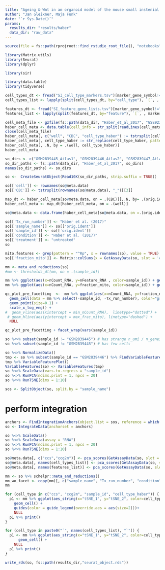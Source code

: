 ```yaml
---
title: "Ageing & Wnt in an organoid model of the mouse small instenial stem cell niche - integration"
author: "Jan Gleixner, Maja Funk"
date: "`r Sys.Date()`"
params:
  results_dir: "results/haber"
  data_dir: "raw_data"
---
```


```r
source(file = fs::path(rprojroot::find_rstudio_root_file(), "notebooks", "setup_chunk.R")) # for RStudio
```

``` r
library(Matrix.utils)
library(Seurat)
library(dplyr)

library(sir)

library(data.table)
library(tidyverse)

```

```r
cell_types_dt <- fread("SI_cell_type_markers.tsv")[marker_gene_symbol!=""]
cell_types_list <- lapply(split(cell_types_dt, by="cell_type"), `[`, , marker_gene_symbol)

features_dt <- fread("SI_feature_gene_lists.tsv")[marker_gene_symbol!=""]
features_list <- lapply(split(features_dt, by="feature"), `[`, , marker_gene_symbol)
```

```r
cell_meta_file <- gzfile(fs::path(data_dir, "Haber_et_al_2017", "GSE92332_atlas_UMIcounts.txt.gz"))
haber_cell_meta <- data.table(cell_info = str_split(readLines(cell_meta_file, 1), "\t")[[1]])
close(cell_meta_file)
haber_cell_meta[, c("well", "CBC", "cell_type_haber") := tstrsplit(cell_info, "_")]
haber_cell_meta[, cell_type_haber := str_replace(cell_type_haber, pattern = "\\.", replacement = " ")]
haber_cell_meta[, .N, by = .(well, cell_type_haber)]
haber_cell_meta
```


```r
so_dirs <- c("GSM2839445_Atlas1", "GSM2839446_Atlas2", "GSM2839447_Atlas5", "GSM2839448_Atlas6","GSM2839449_Atlas9", "GSM2839450_Atlas10")
so_dir_paths <- fs::path(data_dir, "Haber_et_al_2017", so_dirs)
names(so_dir_paths) <- so_dirs

so <-  CreateSeuratObject(Read10X(so_dir_paths, strip.suffix = TRUE))

so[['cell']] <- rownames(so@meta.data)
so[['CBC']] <- tstrsplit(rownames(so@meta.data), "_")[[3]]

map_dt <- haber_cell_meta[so@meta.data, on = .(CBC)][,.N, by= .(orig.ident, well)][, .(well = well[which.max(N)]), by=orig.ident]
haber_cell_meta <- map_dt[haber_cell_meta, on = .(well)]

so@meta.data <- data.frame(haber_cell_meta[so@meta.data, on =.(orig.ident, CBC)], row.names = "cell")

so[['Tx_run_number']] <- "Haber et al. (2017)"
so[['sample_name']] <- so[['orig.ident']]
so[['sample_id']] <- so[['orig.ident']]
so[['condition']] <- "Haber et al. (2017)"
so[['treatment']] <- "untreated"
so
```

```r
mito.features <- grep(pattern = "^Rp", x = rownames(so), value = TRUE) # mitochondrial genes a censored for some reason, using Rp as surrogate
so[['fraction_mito']] <- Matrix::colSums(x = GetAssayData(so, slot = 'counts')[mito.features, ]) / Matrix::colSums(x = GetAssayData(so, slot = 'counts'))
```

```r
mm <- meta_and_reductions(so)
#mm <- thresholds_dt[mm, on = .(sample_id)]

mm %>% ggplot(aes(x=nCount_RNA, y=nFeature_RNA , color=sample_id)) + geom_cell()
mm %>% ggplot(aes(x=nCount_RNA, y=fraction_mito, color=sample_id)) + geom_cell() + scale_x_log()

qc_plot_pre_facetting  <-  mm %>% ggplot(aes(x=nCount_RNA, y=fraction_mito, color=sample_id)) + 
  geom_cell(data = mm %>% select(-sample_id, -Tx_run_number), color="gray", size=0.1) + 
  geom_point(size=0.1) + 
  scale_x_log_eng() + 
#  geom_vline(aes(xintercept = min_nCount_RNA),  linetype="dotted") + 
 # geom_hline(aes(yintercept = max_frac_mito), linetype="dashed") +
  NULL

qc_plot_pre_facetting + facet_wrap(vars(sample_id))
```

```r
so %<>% subset(sample_id != "GSM2839445") # has strange n_umi / n_genes
so %<>% subset(sample_id != "GSM2839448") # has few cells
```

```r
so %<>% NormalizeData()
tmp <- so %>% subset(sample_id == "GSM2839446") %>% FindVariableFeatures()
tmp %>% VariableFeaturePlot()
VariableFeatures(so) <- VariableFeatures(tmp)
so %<>% ScaleData(vars.to.regress = "sample_id")
so %<>% RunPCA(ndims.print = 1, npcs = 20)
so %<>% RunTSNE(dims = 1:10)
```

```r
sos <- SplitObject(so, split.by = "sample_name")
```

# perform integration

```r
anchors <- FindIntegrationAnchors(object.list = sos, reference = which(names(sos)=="GSM2839446"))
so <- IntegrateData(anchorset = anchors)
```

```r
so %<>% ScaleData()
so %<>% ScaleData(assay = "RNA")
so %<>% RunPCA(ndims.print = 1, npcs = 20)
so %<>% RunTSNE(dims = 1:10)
```



```r
so@meta.data[, c("ccs","ccg2m")] <- pca_scores(GetAssayData(so, slot = "scale.data", assay = "RNA"),  sir::cc.genes_mmusculus)
so@meta.data[, names(cell_types_list)] <- pca_scores(GetAssayData(so, slot = "scale.data", assay = "RNA"), cell_types_list)
so@meta.data[, names(features_list)] <- pca_scores(GetAssayData(so, slot = "scale.data", assay = "RNA"), features_list)
```

```r
mm <- so %>% schelpr::meta_and_reductions()
mm_wo_facet <- copy(mm)[, c("sample_name", "Tx_run_number", "condition", "treatment") := NULL]
mm
```

```r
for (cell_type in c("ccs", "ccg2m", "sample_id", "cell_type_haber")) {
  p1 <- mm %>% ggplot(aes_string(x="tSNE_1", y="tSNE_2", color=cell_type)) + 
    geom_cell() + 
    guides(color = guide_legend(override.aes = aes(size=2)))+
    NULL
  p1 %>% print()
}
```

```r
for (cell_type in paste0("`", names(cell_types_list), "`")) {
  p1 <- mm %>% ggplot(aes_string(x="tSNE_1", y="tSNE_2", color=cell_type)) + 
      geom_cell() + 
    NULL
  p1 %>% print()
}
```


```r
write_rds(so, fs::path(results_dir,"seurat_object.rds"))
```
